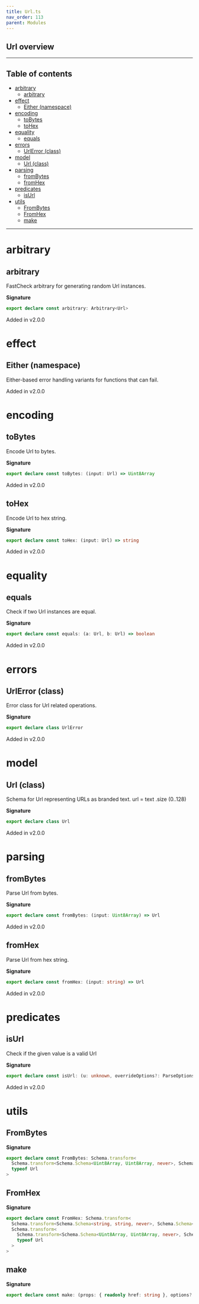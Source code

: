 ```yaml
---
title: Url.ts
nav_order: 113
parent: Modules
---
```


## Url overview

---

<h2 className="text-delta">Table of contents</h2>

- [arbitrary](#arbitrary)
  - [arbitrary](#arbitrary-1)
- [effect](#effect)
  - [Either (namespace)](#either-namespace)
- [encoding](#encoding)
  - [toBytes](#tobytes)
  - [toHex](#tohex)
- [equality](#equality)
  - [equals](#equals)
- [errors](#errors)
  - [UrlError (class)](#urlerror-class)
- [model](#model)
  - [Url (class)](#url-class)
- [parsing](#parsing)
  - [fromBytes](#frombytes)
  - [fromHex](#fromhex)
- [predicates](#predicates)
  - [isUrl](#isurl)
- [utils](#utils)
  - [FromBytes](#frombytes-1)
  - [FromHex](#fromhex-1)
  - [make](#make)

---

# arbitrary

## arbitrary

FastCheck arbitrary for generating random Url instances.

**Signature**

```ts
export declare const arbitrary: Arbitrary<Url>
```

Added in v2.0.0

# effect

## Either (namespace)

Either-based error handling variants for functions that can fail.

Added in v2.0.0

# encoding

## toBytes

Encode Url to bytes.

**Signature**

```ts
export declare const toBytes: (input: Url) => Uint8Array
```

Added in v2.0.0

## toHex

Encode Url to hex string.

**Signature**

```ts
export declare const toHex: (input: Url) => string
```

Added in v2.0.0

# equality

## equals

Check if two Url instances are equal.

**Signature**

```ts
export declare const equals: (a: Url, b: Url) => boolean
```

Added in v2.0.0

# errors

## UrlError (class)

Error class for Url related operations.

**Signature**

```ts
export declare class UrlError
```

Added in v2.0.0

# model

## Url (class)

Schema for Url representing URLs as branded text.
url = text .size (0..128)

**Signature**

```ts
export declare class Url
```

Added in v2.0.0

# parsing

## fromBytes

Parse Url from bytes.

**Signature**

```ts
export declare const fromBytes: (input: Uint8Array) => Url
```

Added in v2.0.0

## fromHex

Parse Url from hex string.

**Signature**

```ts
export declare const fromHex: (input: string) => Url
```

Added in v2.0.0

# predicates

## isUrl

Check if the given value is a valid Url

**Signature**

```ts
export declare const isUrl: (u: unknown, overrideOptions?: ParseOptions | number) => u is Url
```

Added in v2.0.0

# utils

## FromBytes

**Signature**

```ts
export declare const FromBytes: Schema.transform<
  Schema.transform<Schema.Schema<Uint8Array, Uint8Array, never>, Schema.Schema<string, string, never>>,
  typeof Url
>
```

## FromHex

**Signature**

```ts
export declare const FromHex: Schema.transform<
  Schema.transform<Schema.Schema<string, string, never>, Schema.Schema<Uint8Array, Uint8Array, never>>,
  Schema.transform<
    Schema.transform<Schema.Schema<Uint8Array, Uint8Array, never>, Schema.Schema<string, string, never>>,
    typeof Url
  >
>
```

## make

**Signature**

```ts
export declare const make: (props: { readonly href: string }, options?: Schema.MakeOptions | undefined) => Url
```
